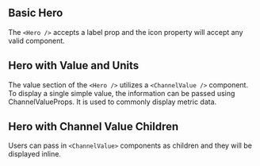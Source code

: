 
## Basic Hero

The `<Hero />` accepts a label prop and the icon property will accept any valid component.

<BasicHero />

## Hero with Value and Units

The value section of the `<Hero />` utilizes a `<ChannelValue />` component.
To display a single simple value, the information can be passed using ChannelValueProps. It is used to commonly display metric data.

<HeroWithValueAndUnits />

## Hero with Channel Value Children

Users can pass in `<ChannelValue>` components as children and they will be displayed inline.

<HeroWithChannelValue />
